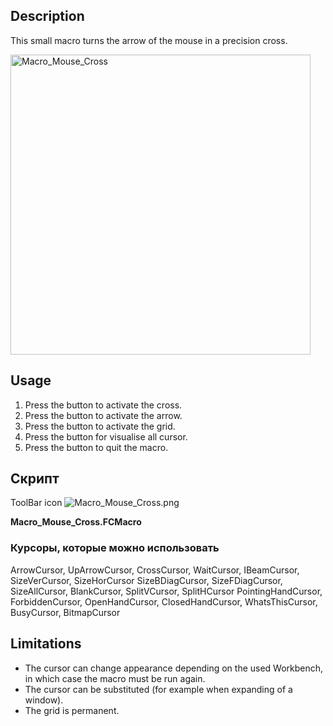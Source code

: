 <languages/>

<div lang="en" dir="ltr" class="mw-content-ltr">
{{Macro
|Name=Macro_Mouse_Cross
|Icon=Macro_Mouse_Cross.png
|Description=This macro turns the arrow of the mouse in a precision cross.
|Shortcut=C, A, G, X, Q
|Author=Mario52
|Version=0.05
|Date=2020-08-06
|FCVersion=0.18 and more
|Download=[https://wiki.freecad.org/images/f/ff/Macro_Mouse_Cross.png ToolBar Icon]
}}
</div>

<div lang="en" dir="ltr" class="mw-content-ltr">
==Description==
</div>

<div lang="en" dir="ltr" class="mw-content-ltr">
This small macro turns the arrow of the mouse in a precision cross.
</div>

<div lang="en" dir="ltr" class="mw-content-ltr">
[[Image:Macro_Mouse_Cross_00.png|480px|Macro_Mouse_Cross]]
{{Caption|Small example of using the class '''ViewObserver()''' and the use of the keyboard with '''[[Code_snippets#Observe_mouse_events_in_the_3D_viewer_via_Python|SoKeyboardEvent]]'''}}
</div>

<div lang="en" dir="ltr" class="mw-content-ltr">
==Usage==
</div>

<div lang="en" dir="ltr" class="mw-content-ltr">
# Press the {{KEY|C}} button to activate the cross.
# Press the {{KEY|A}} button to activate the arrow.
# Press the {{KEY|G}} button to activate the grid.
# Press the {{KEY|X}} button for visualise all cursor.
# Press the {{KEY|Q}} button to quit the macro.
</div>

<span id="Script"></span>
==Скрипт==

<div lang="en" dir="ltr" class="mw-content-ltr">
ToolBar icon [[Image:Macro_Mouse_Cross.png]]
</div>

'''Macro_Mouse_Cross.FCMacro'''

{{MacroCode|code=

# -*- coding: utf-8 -*-
# mouse cursor to Cross or Arrow + Grig 
# ver 0.2 08/08/2014  PyQt4 and PySide
# ver 0.4 07/06/2019 compatible Python 3.
# ver 0.5 06/08/2020 PySide2 and add image in macro
#
__title__   = "Macro_Mouse_Cross"
__author__  = "Mario52"
__wiki__    = "https://wiki.freecad.org/Macro_Mouse_Cross"
__url__     = "https://freecad.org/"
__version__ = "0.05"
__date__    = "06/08/2020"

import PySide2
from PySide2 import QtWidgets, QtCore, QtGui
from PySide2.QtGui import QColor, QPixmap, QImage, QPainter, QCursor
from PySide2.QtCore import Qt,QUrl
from PySide2.QtWidgets import QApplication
from pivy import coin

FCCursor24x24_Icon = [
"24 24 9 1",
" 	c None",
".	c #3A0202",
"+	c #0E1245",
"@	c #640A0A",
"#	c #B10A0B",
"$	c #2A3E71",
"%	c #DF1F20",
"&	c #49699A",
"*	c #638EC0",
"..............          ",
".%%%%%%%%%%%%.          ",
".%%%%%%%%%%%%.          ",
".%%%%%%%%%%%%.          ",
".%%%%%%%%%%%%.          ",
".%%%%.........          ",
".%%%%.       ++++       ",
".%%%%.       +**+       ",
".%%%%.   +++ +**+ +++   ",
".%%%%.....**+****+**+   ",
".%%%%%%%%.**********+   ",
".%%%%%%%%.+********+    ",
".%%%%%%%%.***++++***+   ",
".%%%%%....**++  ++**+++ ",
".%%%%..+****+    +****+ ",
".%%%%. +****+    +****+ ",
".%%%%. +++**++  ++**+++ ",
".%%%%.   +***++++***+   ",
".%%%%.    +********+    ",
".%%%%.   +**********+   ",
".%%%%.   +**+****+**+   ",
".%%%%.   +++ +**+ +++   ",
".%%%%.       +**+       ",
"......       ++++       "
]

global xx ;xx = -1

#################### create document if not exist #######################
doc = FreeCAD.ActiveDocument                                         ####
if doc == None:                                                      ####
    doc = FreeCAD.newDocument()                                      ####
#########################################################################
class ViewObserver:
   def logPosition(self, info):
       global xx
       self.pos = info["Key"]
       if (self.pos.upper() == "Q"):
           QtWidgets.QApplication.setOverrideCursor(QtGui.QCursor(QtCore.Qt.ArrowCursor))
           v.removeEventCallback("SoKeyboardEvent",c)
           FreeCAD.Console.PrintMessage("End Macro_Mouse_Cross"+"\n")
       if (self.pos.upper() == "C"):
           # change the cursor cross ( + )
           QtWidgets.QApplication.setOverrideCursor(QtGui.QCursor(QtCore.Qt.CrossCursor))
       elif (self.pos.upper() == "A"):
           # change the cursor in Arrow
           QtWidgets.QApplication.setOverrideCursor(QtGui.QCursor(QtCore.Qt.ArrowCursor))
       elif (self.pos.upper() == "X") and (info["State"] == "DOWN"):
           # change the cursor and visualise all model 
           xx += 1
           if xx == 0:
               QtWidgets.QApplication.setOverrideCursor(QtGui.QCursor(QtCore.Qt.ArrowCursor))
               FreeCAD.Console.PrintMessage(str(xx)+" : ArrowCursor"+"\n")
           if xx == 1:
               QtWidgets.QApplication.setOverrideCursor(QtGui.QCursor(QtCore.Qt.UpArrowCursor))
               FreeCAD.Console.PrintMessage(str(xx)+" : UpArrowCursor"+"\n")
           if xx == 2:
               QtWidgets.QApplication.setOverrideCursor(QtGui.QCursor(QtCore.Qt.CrossCursor))
               FreeCAD.Console.PrintMessage(str(xx)+" : CrossCursor"+"\n")
           if xx == 3:
               QtWidgets.QApplication.setOverrideCursor(QtGui.QCursor(QtCore.Qt.WaitCursor))
               FreeCAD.Console.PrintMessage(str(xx)+" : WaitCursor"+"\n")
           if xx == 4:
               QtWidgets.QApplication.setOverrideCursor(QtGui.QCursor(QtCore.Qt.IBeamCursor))
               FreeCAD.Console.PrintMessage(str(xx)+" : IBeamCursor"+"\n")
           if xx == 5:
               QtWidgets.QApplication.setOverrideCursor(QtGui.QCursor(QtCore.Qt.SizeVerCursor))
               FreeCAD.Console.PrintMessage(str(xx)+" : SizeVerCursor"+"\n")
           if xx == 6:
               QtWidgets.QApplication.setOverrideCursor(QtGui.QCursor(QtCore.Qt.SizeHorCursor))
               FreeCAD.Console.PrintMessage(str(xx)+" : SizeHorCursor"+"\n")
           if xx == 7:
               QtWidgets.QApplication.setOverrideCursor(QtGui.QCursor(QtCore.Qt.SizeBDiagCursor))
               FreeCAD.Console.PrintMessage(str(xx)+" : SizeBDiagCursor"+"\n")
           if xx == 8:
               QtWidgets.QApplication.setOverrideCursor(QtGui.QCursor(QtCore.Qt.SizeFDiagCursor))
               FreeCAD.Console.PrintMessage(str(xx)+" : SizeFDiagCursor"+"\n")
           if xx == 9:
               QtWidgets.QApplication.setOverrideCursor(QtGui.QCursor(QtCore.Qt.SizeAllCursor))
               FreeCAD.Console.PrintMessage(str(xx)+" : SizeAllCursor"+"\n")
           if xx == 10:
               QtWidgets.QApplication.setOverrideCursor(QtGui.QCursor(QtCore.Qt.BlankCursor))
               FreeCAD.Console.PrintMessage(str(xx)+" : BlankCursor"+"\n")
           if xx == 11:
               QtWidgets.QApplication.setOverrideCursor(QtGui.QCursor(QtCore.Qt.SplitVCursor))
               FreeCAD.Console.PrintMessage(str(xx)+" : SplitVCursor"+"\n")
           if xx == 12:
               QtWidgets.QApplication.setOverrideCursor(QtGui.QCursor(QtCore.Qt.SplitHCursor))
               FreeCAD.Console.PrintMessage(str(xx)+" : SplitHCursor"+"\n")
           if xx == 13:
               QtWidgets.QApplication.setOverrideCursor(QtGui.QCursor(QtCore.Qt.PointingHandCursor))
               FreeCAD.Console.PrintMessage(str(xx)+" : PointingHandCursor"+"\n")
           if xx == 14:
               QtWidgets.QApplication.setOverrideCursor(QtGui.QCursor(QtCore.Qt.ForbiddenCursor))
               FreeCAD.Console.PrintMessage(str(xx)+" : ForbiddenCursor"+"\n")
           if xx == 15:
               QtWidgets.QApplication.setOverrideCursor(QtGui.QCursor(QtCore.Qt.OpenHandCursor))
               FreeCAD.Console.PrintMessage(str(xx)+" : OpenHandCursor"+"\n")
           if xx == 16:
               QtWidgets.QApplication.setOverrideCursor(QtGui.QCursor(QtCore.Qt.ClosedHandCursor))
               FreeCAD.Console.PrintMessage(str(xx)+" : ClosedHandCursor"+"\n")
           if xx == 17:
               QtWidgets.QApplication.setOverrideCursor(QtGui.QCursor(QtCore.Qt.WhatsThisCursor))
               FreeCAD.Console.PrintMessage(str(xx)+" : WhatsThisCursor"+"\n")
           if xx == 18:
               QtWidgets.QApplication.setOverrideCursor(QtGui.QCursor(QtCore.Qt.BusyCursor))
               FreeCAD.Console.PrintMessage(str(xx)+" : BusyCursor"+"\n")
           if xx == 19:
               QtWidgets.QApplication.setOverrideCursor(QtGui.QCursor(QPixmap(FCCursor24x24_Icon))) # image include in macro
               #QtWidgets.QApplication.setOverrideCursor(QtGui.QCursor(QPixmap("C:/completePath/image.png"))) # image to disk
               FreeCAD.Console.PrintMessage(str(xx)+" : FCCursor24x24_Icon"+"\n")
               xx = -1
       elif (self.pos.upper() == "G"):
           # "wmayer" https://forum.freecad.org/viewtopic.php?f=3&t=1065&hilit=cross#p8818
           # Create Grida
           grid=coin.SoType.fromName("SoDrawingGrid").createInstance()
           Gui.ActiveDocument.ActiveView.getSceneGraph().addChild(grid)

xx = -1 

try:
    v=Gui.activeDocument().activeView()
    o = ViewObserver()
    c = v.addEventCallback("SoKeyboardEvent",o.logPosition)
    App.Console.PrintMessage("Type Key C to Cross"+"\n")
    App.Console.PrintMessage("Type Key A to Arrow"+"\n")
    App.Console.PrintMessage("Type Key X to Visualise all cursor"+"\n")
    App.Console.PrintMessage("Type Key G to Grid (not editable)"+"\n")
    App.Console.PrintMessage("Type Key Q to Quit"+"\n")
except Exception:
    FreeCAD.Console.PrintError("\n"+"Not document open"+"\n")

}}

<span id="Cursors_that_can_be_used"></span>
===Курсоры, которые можно использовать===

ArrowCursor, UpArrowCursor, CrossCursor, WaitCursor, IBeamCursor, SizeVerCursor, SizeHorCursor
SizeBDiagCursor, SizeFDiagCursor, SizeAllCursor, BlankCursor, SplitVCursor, SplitHCursor
PointingHandCursor, ForbiddenCursor, OpenHandCursor, ClosedHandCursor, WhatsThisCursor, BusyCursor, BitmapCursor

<div lang="en" dir="ltr" class="mw-content-ltr">
==Limitations==
</div>

<div lang="en" dir="ltr" class="mw-content-ltr">
* The cursor can change appearance depending on the used Workbench, in which case the macro must be run again.
* The cursor can be substituted (for example when expanding of a window).
* The grid is permanent.
</div>
